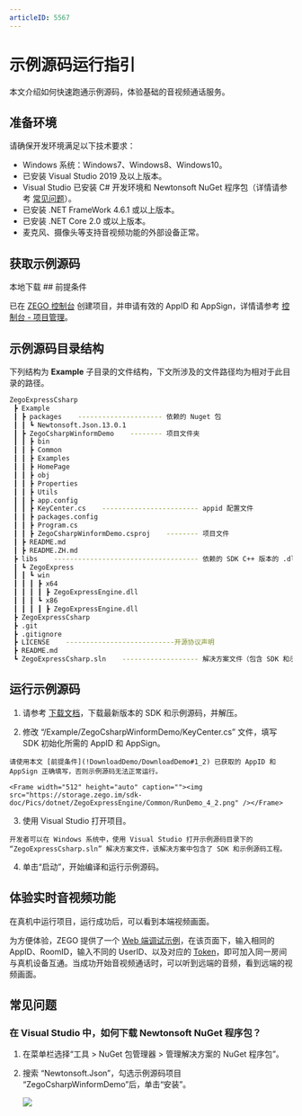 ```yaml
---
articleID: 5567
---
```

# 示例源码运行指引



本文介绍如何快速跑通示例源码，体验基础的音视频通话服务。

## 准备环境

请确保开发环境满足以下技术要求：

* Windows 系统：Windows7、Windows8、Windows10。
* 已安装 Visual Studio 2019 及以上版本。
* Visual Studio 已安装 C# 开发环境和 Newtonsoft NuGet 程序包（详情请参考 [常见问题](/real-time-video-windows-cs/integration/download-demo#常见问题)）。
* 已安装 .NET FrameWork 4.6.1 或以上版本。
* 已安装 .NET Core 2.0 或以上版本。
* 麦克风、摄像头等支持音视频功能的外部设备正常。

## 获取示例源码

<Card title="示例源码" href="https://storage.zego.im/express/video/windows-csharp/zego-express-video-windows-csharp.zip" target="_blank">
本地下载
</Card>
## 前提条件

已在 [ZEGO 控制台](https://console.zego.im/) 创建项目，并申请有效的 AppID 和 AppSign，详情请参考 [控制台 - 项目管理](/console/guide-doc2)。

## 示例源码目录结构

下列结构为 **Example** 子目录的文件结构，下文所涉及的文件路径均为相对于此目录的路径。

```bash
ZegoExpressCsharp
 ┣ Example
 ┃ ┣ packages    --------------------- 依赖的 Nuget 包
 ┃ ┃ ┗ Newtonsoft.Json.13.0.1
 ┃ ┣ ZegoCsharpWinformDemo    -------- 项目文件夹
 ┃ ┃ ┣ bin
 ┃ ┃ ┣ Common
 ┃ ┃ ┣ Examples
 ┃ ┃ ┣ HomePage
 ┃ ┃ ┣ obj
 ┃ ┃ ┣ Properties
 ┃ ┃ ┣ Utils
 ┃ ┃ ┣ app.config
 ┃ ┃ ┣ KeyCenter.cs    ------------------------ appid 配置文件
 ┃ ┃ ┣ packages.config
 ┃ ┃ ┣ Program.cs
 ┃ ┃ ┣ ZegoCsharpWinformDemo.csproj    -------- 项目文件
 ┃ ┣ README.md
 ┃ ┣ README.ZH.md
 ┣ libs    ------------------------------------ 依赖的 SDK C++ 版本的 .dll 库文件
 ┃ ┗ ZegoExpress
 ┃ ┃ ┗ win
 ┃ ┃ ┃ ┣ x64
 ┃ ┃ ┃ ┃ ┣ ZegoExpressEngine.dll
 ┃ ┃ ┃ ┗ x86
 ┃ ┃ ┃ ┃ ┣ ZegoExpressEngine.dll
 ┣ ZegoExpressCsharp
 ┣ .git
 ┣ .gitignore
 ┣ LICENSE    ---------------------------开源协议声明
 ┣ README.md
 ┗ ZegoExpressCsharp.sln    ------------------- 解决方案文件（包含 SDK 和示例源码工程）
```

## 运行示例源码

1. 请参考 [下载文档](/real-time-video-windows-cs/download)，下载最新版本的 SDK 和示例源码，并解压。

2. 修改 “/Example/ZegoCsharpWinformDemo/KeyCenter.cs” 文件，填写 SDK 初始化所需的 AppID 和 AppSign。

<Warning title="注意">


    请使用本文 [前提条件](!DownloadDemo/DownloadDemo#1_2) 已获取的 AppID 和 AppSign 正确填写，否则示例源码无法正常运行。  
    
</Warning>



    <Frame width="512" height="auto" caption=""><img src="https://storage.zego.im/sdk-doc/Pics/dotnet/ZegoExpressEngine/Common/RunDemo_4_2.png" /></Frame>

3. 使用 Visual Studio 打开项目。

<Note title="说明">


    开发者可以在 Windows 系统中，使用 Visual Studio 打开示例源码目录下的 “ZegoExpressCsharp.sln” 解决方案文件，该解决方案中包含了 SDK 和示例源码工程。
    
</Note>



4. 单击“启动”，开始编译和运行示例源码。


## 体验实时音视频功能

在真机中运行项目，运行成功后，可以看到本端视频画面。

为方便体验，ZEGO 提供了一个 [Web 端调试示例](https://zegodev.github.io/zego-express-webrtc-sample/assistDev/index.html)，在该页面下，输入相同的 AppID、RoomID，输入不同的 UserID、以及对应的 [Token](/console/development-assistance/app-development-assistance)，即可加入同一房间与真机设备互通。当成功开始音视频通话时，可以听到远端的音频，看到远端的视频画面。


## 常见问题

### 在 Visual Studio 中，如何下载 Newtonsoft NuGet 程序包？

1. 在菜单栏选择“工具 > NuGet 包管理器 > 管理解决方案的 NuGet 程序包”。
2. 搜索 “Newtonsoft.Json”，勾选示例源码项目 “ZegoCsharpWinformDemo”后，单击“安装”。

    <Frame width="512" height="auto" caption=""><img src="https://storage.zego.im/sdk-doc/Pics/dotnet/ZegoExpressEngine/Common/RunDemo_6_1.png" /></Frame>
